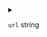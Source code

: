 
<details>
<summary>

`url`  <span class="config-field-type">string</span> 

</summary>

URL is the url to open in the browser after it is available

</details>
